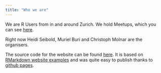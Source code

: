 ```yaml
---
title: "Who we are"
---
```


We are R Users from in and around Zurich. We hold Meetups, which you can see 
[here](http://www.meetup.com/Zurich-R-User-Group/).

Right now Heidi Seibold, Muriel Buri and Christoph Molnar are the organisers.

The source code for the website can be found [here](). 
It is based on [RMarkdown website examples](https://github.com/rstudio/rmarkdown-website-examples)
and was quite easy to publish thanks to [github pages](https://pages.github.com/).